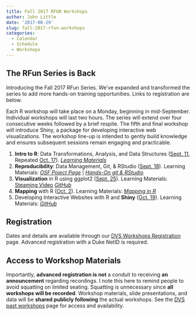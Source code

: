 ```yaml
---
title: Fall 2017 RFUN Workshops
author: John Little
date: '2017-08-29'
slug: fall-2017-rfun-workshops
categories:
  - Calendar
  - Schedule
  - Workshops
---
```


## The RFun Series is Back

Introducing the Fall 2017 RFun Series.  We've expanded and transformed the series to add more hands-on training opportunities.  Links to registration are below.   

Each R workshop will take place on a Monday, beginning in mid-September.  Individual workshops will last two hours.  The series will extend over four consecutive weeks followed by a brief respite.  The fifth and final workshop will introduce Shiny, a package for developing interactive web visualizations. The workshop line-up is intended to gently build knowledge and ensures subsequent sessions remain engaging and practicable.

1. **Intro to R**: Data Transformations, Analysis, and Data Structures ([Sept. 11](http://duke.libcal.com/event/3442483?hs=a), Repeated [Oct. 17](http://duke.libcal.com/event/3442545?hs=a)).  [*Learning Materials*](/intro2r/)
1. **Reproducibility**: Data Management, Git, & RStudio ([Sept. 18](http://duke.libcal.com/event/3442538?hs=a)). Learning Materials: [*OSF Poject Page*](https://osf.io/r6wfk/) |  [*Hands-On git & RStudio*](/git/)
1. **Visualization** in R using ggplot2 ([Sept. 25](http://duke.libcal.com/event/3442555?hs=a)).  Learning Materials:  [Steaming Video](https://library.capture.duke.edu/Panopto/Pages/Viewer.aspx?id=d7516f8a-1d1c-42d9-ad66-6534ffaec690)  [*GitHub*](https://github.com/amzoss/ggplot2-F17)
1. **Mapping** with R ([Oct. 2](http://duke.libcal.com/event/3442511?hs=a)). Learning Materials: [*Mapping in R*](https://github.com/libjohn/mapping-with-R)
1. Developing Interactive Websites with R and **Shiny** ([Oct. 19](http://duke.libcal.com/event/3442422?hs=a)).  Learning Materials: [*GitHub*](https://github.com/herndonj/intro2shiny_fall2017)

## Registration
Dates and details are available through our [DVS Workshops Registration](http://library.duke.edu/data/news) page.  Advanced registration with a Duke NetID is required.  

## Access to Workshop Materials
Importantly, **advanced registration is not** a conduit to receiving **an announcement** regarding recordings.  I note this here to remind people to avoid squatting on limited seating.  Squatting is unnecessary since **all workshops will be recorded**.  Workshop materials, slide presentations, and data will be **shared publicly following** the actual workshops.  See the [DVS past workshops](http://library.duke.edu/data/news/past-workshops) page for access and availability.  

